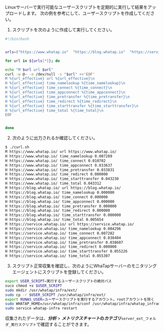 Linuxサーバーで実行可能なユーザースクリプトを定期的に実行して結果をアップロードします。 次の例を参考にして、ユーザースクリプトを作成してください。

1.  スクリプトを次のように作成して実行してください。

```bash title='Linux Shell'
#!/bin/bash


urls=("https://www.whatap.io"  "https://blog.whatap.io"  "https://service.whatap.io")

for url in ${urls[*]}; do

echo "M $url url $url"
curl -w @- -o /dev/null -s "$url" <<'EOF'
M %{url_effective} url %{url_effective}\n
H %{url_effective} time_namelookup %{time_namelookup}\n
H %{url_effective} time_connect %{time_connect}\n
H %{url_effective} time_appconnect %{time_appconnect}\n
H %{url_effective} time_pretransfer %{time_pretransfer}\n
H %{url_effective} time_redirect %{time_redirect}\n
H %{url_effective} time_starttransfer %{time_starttransfer}\n
H %{url_effective} time_total %{time_total}\n
EOF


done
```

2.  次のように出力されるか確認してください。

```bash title='Linux Shell'
$ ./curl.sh
M https://www.whatap.io/ url https://www.whatap.io/
H https://www.whatap.io/ time_namelookup 0.007289
H https://www.whatap.io/ time_connect 0.010702
H https://www.whatap.io/ time_appconnect 0.033637
H https://www.whatap.io/ time_pretransfer 0.033831
H https://www.whatap.io/ time_redirect 0.000000
H https://www.whatap.io/ time_starttransfer 0.043230
H https://www.whatap.io/ time_total 0.043312
M https://blog.whatap.io/ url https://blog.whatap.io/
H https://blog.whatap.io/ time_namelookup 0.000000
H https://blog.whatap.io/ time_connect 0.000000
H https://blog.whatap.io/ time_appconnect 0.000000
H https://blog.whatap.io/ time_pretransfer 0.000000
H https://blog.whatap.io/ time_redirect 0.000000
H https://blog.whatap.io/ time_starttransfer 0.000000
H https://blog.whatap.io/ time_total 0.005654
M https://service.whatap.io/ url https://service.whatap.io/
H https://service.whatap.io/ time_namelookup 0.004296
H https://service.whatap.io/ time_connect 0.007282
H https://service.whatap.io/ time_appconnect 0.038404
H https://service.whatap.io/ time_pretransfer 0.038607
H https://service.whatap.io/ time_redirect 0.000000
H https://service.whatap.io/ time_starttransfer 0.055226
H https://service.whatap.io/ time_total 0.055307
```

3.  スクリプト正常収集を確認し、次のようにWhaTapサーバーのモニタリングエージェントにスクリプトを登録してください。

```bash title='Linux Shell'
export USER_SCRIPT=実行するユーザースクリプトの絶対パス
suco chmod +x $USER_SCRIPT
sudo mkdir /usr/whatap/infra/ext/
sudo cp -r $USER_SCRIPT /usr/whatap/infra/ext/
export RUNAS_USER=ユーザースクリプトを実行するアカウント。rootアカウントを除く
sudo WHATAP_HOME=/usr/whatap/infra/conf /usr/whatap/infra/whatap_infrad --user=$RUNAS_USER init-script
sudo service whatap-infra restart
```

収集されたデータは、**_分析_** > **_メトリクスチャート_**の**_カテゴリ_**`server_ext_フォルダ_実行スクリプト`で確認することができます。

